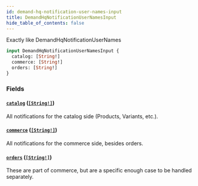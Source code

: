 ```yaml
---
id: demand-hq-notification-user-names-input
title: DemandHqNotificationUserNamesInput
hide_table_of_contents: false
---
```



Exactly like DemandHqNotificationUserNames

```graphql
input DemandHqNotificationUserNamesInput {
  catalog: [String!]
  commerce: [String!]
  orders: [String!]
}
```


### Fields

#### [`catalog`](#) ([`[String!]`](/developers/demandhq-apis/demand-api/graphql/reference/scalars/string))

All notifications for the catalog side (Products, Variants, etc.).


#### [`commerce`](#) ([`[String!]`](/developers/demandhq-apis/demand-api/graphql/reference/scalars/string))

All notifications for the commerce side, besides orders.


#### [`orders`](#) ([`[String!]`](/developers/demandhq-apis/demand-api/graphql/reference/scalars/string))

These are part of commerce, but are a specific enough case to be handled separately.




